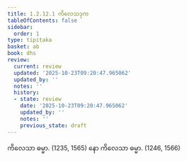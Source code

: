 ```yaml
---
title: 1.2.12.1 ကိလေသဒုက
tableOfContents: false
sidebar:
  order: 1
type: tipitaka
basket: ab
book: dhs
review:
  current: review
  updated: '2025-10-23T09:20:47.965062'
  updated_by: ''
  notes: ''
  history:
  - state: review
    date: '2025-10-23T09:20:47.965062'
    updated_by: ''
    notes: ''
    previous_state: draft
---
```



<ReviewStatus review={frontmatter.review} showDetails={true} />

<HypothesisAnnotation frontmatter={frontmatter} />

<DynamicBreadcrumb />

<Division number="97" book="dhs" e="ch" v="29" p="13">

<Paragraph number="228" book="dhs">
ကိလေသာ ဓမ္မာ. (<Emphasis>1235, 1565</Emphasis>)
</Paragraph>

<Paragraph number="229" book="dhs">
နော ကိလေသာ ဓမ္မာ. (<Emphasis>1246, 1566</Emphasis>)
</Paragraph>
</Division>